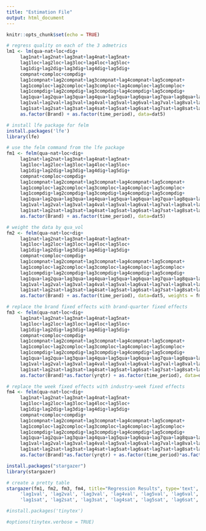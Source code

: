 ```yaml
---
title: "Estimation File"
output: html_document
---
```


```r
knitr::opts_chunk$set(echo = TRUE)
```

```r
# regress quality on each of the 3 admetrics 
lm1 <- lm(qua~nat+loc+dig+
     lag1nat+lag2nat+lag3nat+lag4nat+lag5nat+
     lag1loc+lag2loc+lag3loc+lag4loc+lag5loc+
     lag1dig+lag2dig+lag3dig+lag4dig+lag5dig+
     compnat+comploc+compdig+
     lag1compnat+lag2compnat+lag3compnat+lag4compnat+lag5compnat+
     lag1comploc+lag2comploc+lag3comploc+lag4comploc+lag5comploc+
     lag1compdig+lag2compdig+lag3compdig+lag4compdig+lag5compdig+
     lag1qua+lag2qua+lag3qua+lag4qua+lag5qua+lag6qua+lag7qua+lag8qua+lag9qua+lag10qua+lag11qua+lag12qua+lag13qua+
     lag1val+lag2val+lag3val+lag4val+lag5val+lag6val+lag7val+lag8val+lag9val+lag10val+lag11val+lag12val+lag13val+
     lag1sat+lag2sat+lag3sat+lag4sat+lag5sat+lag6sat+lag7sat+lag8sat+lag9sat+lag10sat+lag11sat+lag12sat+lag13sat+
     as.factor(Brand) + as.factor(time_period), data=dat5)
```

```r
# install lfe package for felm
install.packages('lfe')
library(lfe)
```

```r
# use the felm command from the lfe package
fm1 <- felm(qua~nat+loc+dig+
     lag1nat+lag2nat+lag3nat+lag4nat+lag5nat+
     lag1loc+lag2loc+lag3loc+lag4loc+lag5loc+
     lag1dig+lag2dig+lag3dig+lag4dig+lag5dig+
     compnat+comploc+compdig+
     lag1compnat+lag2compnat+lag3compnat+lag4compnat+lag5compnat+
     lag1comploc+lag2comploc+lag3comploc+lag4comploc+lag5comploc+
     lag1compdig+lag2compdig+lag3compdig+lag4compdig+lag5compdig+
     lag1qua+lag2qua+lag3qua+lag4qua+lag5qua+lag6qua+lag7qua+lag8qua+lag9qua+lag10qua+lag11qua+lag12qua+lag13qua+
     lag1val+lag2val+lag3val+lag4val+lag5val+lag6val+lag7val+lag8val+lag9val+lag10val+lag11val+lag12val+lag13val+
     lag1sat+lag2sat+lag3sat+lag4sat+lag5sat+lag6sat+lag7sat+lag8sat+lag9sat+lag10sat+lag11sat+lag12sat+lag13sat|
     as.factor(Brand) + as.factor(time_period), data=dat5)
```

```r
# weight the data by qua_vol
fm2 <- felm(qua~nat+loc+dig+
     lag1nat+lag2nat+lag3nat+lag4nat+lag5nat+
     lag1loc+lag2loc+lag3loc+lag4loc+lag5loc+
     lag1dig+lag2dig+lag3dig+lag4dig+lag5dig+
     compnat+comploc+compdig+
     lag1compnat+lag2compnat+lag3compnat+lag4compnat+lag5compnat+
     lag1comploc+lag2comploc+lag3comploc+lag4comploc+lag5comploc+
     lag1compdig+lag2compdig+lag3compdig+lag4compdig+lag5compdig+
     lag1qua+lag2qua+lag3qua+lag4qua+lag5qua+lag6qua+lag7qua+lag8qua+lag9qua+lag10qua+lag11qua+lag12qua+lag13qua+
     lag1val+lag2val+lag3val+lag4val+lag5val+lag6val+lag7val+lag8val+lag9val+lag10val+lag11val+lag12val+lag13val+
     lag1sat+lag2sat+lag3sat+lag4sat+lag5sat+lag6sat+lag7sat+lag8sat+lag9sat+lag10sat+lag11sat+lag12sat+lag13sat|
     as.factor(Brand) + as.factor(time_period), data=dat5, weights = fm1$qua_vol)
```

```r
# replace the brand fixed effects with brand-quarter fixed effects 
fm3 <- felm(qua~nat+loc+dig+
     lag1nat+lag2nat+lag3nat+lag4nat+lag5nat+
     lag1loc+lag2loc+lag3loc+lag4loc+lag5loc+
     lag1dig+lag2dig+lag3dig+lag4dig+lag5dig+
     compnat+comploc+compdig+
     lag1compnat+lag2compnat+lag3compnat+lag4compnat+lag5compnat+
     lag1comploc+lag2comploc+lag3comploc+lag4comploc+lag5comploc+
     lag1compdig+lag2compdig+lag3compdig+lag4compdig+lag5compdig+
     lag1qua+lag2qua+lag3qua+lag4qua+lag5qua+lag6qua+lag7qua+lag8qua+lag9qua+lag10qua+lag11qua+lag12qua+lag13qua+
     lag1val+lag2val+lag3val+lag4val+lag5val+lag6val+lag7val+lag8val+lag9val+lag10val+lag11val+lag12val+lag13val+
     lag1sat+lag2sat+lag3sat+lag4sat+lag5sat+lag6sat+lag7sat+lag8sat+lag9sat+lag10sat+lag11sat+lag12sat+lag13sat|
     as.factor(Brand)*as.factor(yrqtr) + as.factor(time_period), data=dat5, weights = fm2$qua_vol)
```

```r
# replace the week fixed effects with industry-week fixed effects
fm4 <- felm(qua~nat+loc+dig+
     lag1nat+lag2nat+lag3nat+lag4nat+lag5nat+
     lag1loc+lag2loc+lag3loc+lag4loc+lag5loc+
     lag1dig+lag2dig+lag3dig+lag4dig+lag5dig+
     compnat+comploc+compdig+
     lag1compnat+lag2compnat+lag3compnat+lag4compnat+lag5compnat+
     lag1comploc+lag2comploc+lag3comploc+lag4comploc+lag5comploc+
     lag1compdig+lag2compdig+lag3compdig+lag4compdig+lag5compdig+
     lag1qua+lag2qua+lag3qua+lag4qua+lag5qua+lag6qua+lag7qua+lag8qua+lag9qua+lag10qua+lag11qua+lag12qua+lag13qua+
     lag1val+lag2val+lag3val+lag4val+lag5val+lag6val+lag7val+lag8val+lag9val+lag10val+lag11val+lag12val+lag13val+
     lag1sat+lag2sat+lag3sat+lag4sat+lag5sat+lag6sat+lag7sat+lag8sat+lag9sat+lag10sat+lag11sat+lag12sat+lag13sat|
     as.factor(Brand)*as.factor(yrqtr) + as.factor(time_period)*as.factor(Industry), data=dat5, weights = fm3$qua_vol)
```

```r
install.packages("stargazer")
library(stargazer)
```

```r
# create a pretty table 
stargazer(fm1, fm2, fm3, fm4, title="Regression Results", type='text', format = 'e', digits = 2, align = TRUE, omit = c('lag1qua', 'lag2qua', 'lag3qua', 'lag4qua', 'lag5qua', 'lag6qua', 'lag7qua', 'lag8qua', 'lag9qua', 'lag10qua', 'lag11qua', 'lag12qua', 'lag13qua',
     'lag1val', 'lag2val', 'lag3val', 'lag4val', 'lag5val', 'lag6val', 'lag7val', 'lag8val', 'lag9val', 'lag10val', 'lag11val', 'lag12val', 'lag13val',
     'lag1sat', 'lag2sat', 'lag3sat', 'lag4sat', 'lag5sat', 'lag6sat', 'lag7sat', 'lag8sat', 'lag9sat', 'lag10sat', 'lag11sat', 'lag12sat', 'lag13sat'), column.labels = c('Felm Regression', 'Weighted Regression', 'Brand-Quarter', 'Indsutry-Week'), column.sep.width = '8pt')
```

```r
#install.packages('tinytex')
```

```r
#options(tinytex.verbose = TRUE)
```
